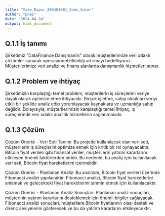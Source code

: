 ```yaml
---
title: "Vize_Rapor_200401081_Enes_Guler"
author: "Enes"
date: "2024-04-24"
output: html_document
---
```


## Q.1.1 İş tanımı

Şirketimiz "DataFinance Danışmanlık" olarak müşterilerimize veri odaklı çözümler sunarak operasyonel etkinliği artırmayı hedefliyoruz. Müşterilerimize veri analizi ve finans alanlarda danışmanlık hizmetleri sunar.

## Q.1.2 Problem ve ihtiyaç

Şirketimizin karşılaştığı temel problem, müşterilerin iş süreçlerini veriye dayalı olarak optimize etme ihtiyacıdır. Birçok işletme, sahip oldukları veriyi etkili bir şekilde analiz edip yorumlayacak kaynaklara ve uzmanlığa sahip değildir. Dolayısıyla, müşterilerimizin karşılaştığı temel ihtiyaç, iş süreçlerinde veri odaklı analitik hizmetlerin sağlanmasıdır.

## Q.1.3 Çözüm

Çözüm Önerisi - Veri Seti Tanımı:
Bu projede kullanılacak olan veri seti, müşterilerin iş süreçlerini optimize etmek için kritik bir rol oynayacaktır. Bitcoin fiyat verileri gibi finansal veriler, müşterilerin yatırım kararlarını etkileyen önemli faktörlerden biridir. Bu nedenle, bu analiz için kullanılacak veri seti, Bitcoin fiyat hareketlerini içermelidir.

Çözüm Önerisi - Planlanan Analiz:
Bu analizde, Bitcoin fiyat verileri üzerinde Fibonacci analizi yapılacaktır. Fibonacci analizi, Bitcoin fiyat hareketlerini anlamak ve gelecekteki fiyat hareketlerini tahmin etmek için kullanılacaktır.

Çözüm Önerisi - Planlanan Analiz Sonuçları:
Planlanan analiz sonuçları, müşterinin yatırım kararlarını desteklemek için önemli bilgiler sağlayacak. Fibonacci analizi sonuçları, müşterilere Bitcoin fiyatlarının olası destek ve direnç seviyelerini gösterecek ve bu da yatırım kararlarını etkileyecektir.
